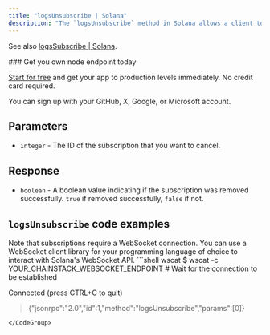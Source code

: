 ---
title: "logsUnsubscribe | Solana"
description: "The `logsUnsubscribe` method in Solana allows a client to unsubscribe from a specific logs subscription. This method can be used to cancel an existing subscription to log updates."
---

See also [logsSubscribe | Solana](/api-reference/logssubscribe-solana).

<Check>
  ### Get you own node endpoint today

  [Start for free](https://console.chainstack.com/) and get your app to production levels immediately. No credit card required.

  You can sign up with your GitHub, X, Google, or Microsoft account.
</Check>

## Parameters

* `integer` - The ID of the subscription that you want to cancel.

## Response

* `boolean` - A boolean value indicating if the subscription was removed successfully. `true` if removed successfully, `false` if not.

## `logsUnsubscribe` code examples

<Info>
  Note that subscriptions require a WebSocket connection. You can use a WebSocket client library for your programming language of choice to interact with Solana's WebSocket API.
</Info>

<CodeGroup>
  ```shell wscat
  $ wscat -c YOUR_CHAINSTACK_WEBSOCKET_ENDPOINT
  # Wait for the connection to be established

  Connected (press CTRL+C to quit)
  > {"jsonrpc":"2.0","id":1,"method":"logsUnsubscribe","params":[0]}


  ```
</CodeGroup>
